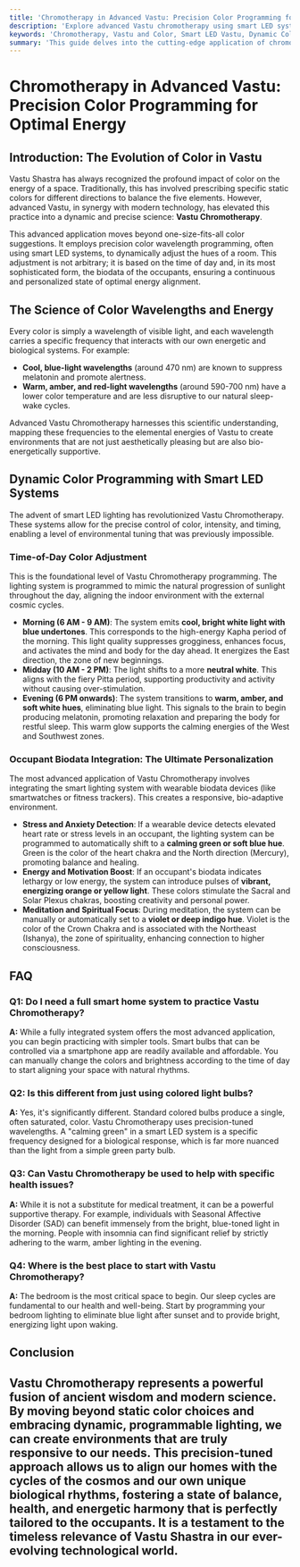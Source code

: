 ```yaml
---
title: 'Chromotherapy in Advanced Vastu: Precision Color Programming for Optimal Energy'
description: 'Explore advanced Vastu chromotherapy using smart LED systems to program color wavelengths. Learn how to dynamically adjust room hues based on time of day and occupant biodata for optimal energy alignment.'
keywords: 'Chromotherapy, Vastu and Color, Smart LED Vastu, Dynamic Color Programming, Biodata Vastu, Energy Alignment, Advanced Vastu Techniques, Color Wavelengths'
summary: 'This guide delves into the cutting-edge application of chromotherapy in advanced Vastu. Discover how to use precision color wavelength programming with smart LED systems, dynamically adjusting room colors based on time of day and occupant biodata to achieve a state of perfect energetic alignment and well-being.'
---
```


# Chromotherapy in Advanced Vastu: Precision Color Programming for Optimal Energy

## Introduction: The Evolution of Color in Vastu

Vastu Shastra has always recognized the profound impact of color on the energy of a space. Traditionally, this has involved prescribing specific static colors for different directions to balance the five elements. However, advanced Vastu, in synergy with modern technology, has elevated this practice into a dynamic and precise science: **Vastu Chromotherapy**.

This advanced application moves beyond one-size-fits-all color suggestions. It employs precision color wavelength programming, often using smart LED systems, to dynamically adjust the hues of a room. This adjustment is not arbitrary; it is based on the time of day and, in its most sophisticated form, the biodata of the occupants, ensuring a continuous and personalized state of optimal energy alignment.

## The Science of Color Wavelengths and Energy

Every color is simply a wavelength of visible light, and each wavelength carries a specific frequency that interacts with our own energetic and biological systems. For example:

-   **Cool, blue-light wavelengths** (around 470 nm) are known to suppress melatonin and promote alertness.
-   **Warm, amber, and red-light wavelengths** (around 590-700 nm) have a lower color temperature and are less disruptive to our natural sleep-wake cycles.

Advanced Vastu Chromotherapy harnesses this scientific understanding, mapping these frequencies to the elemental energies of Vastu to create environments that are not just aesthetically pleasing but are also bio-energetically supportive.

## Dynamic Color Programming with Smart LED Systems

The advent of smart LED lighting has revolutionized Vastu Chromotherapy. These systems allow for the precise control of color, intensity, and timing, enabling a level of environmental tuning that was previously impossible.

### Time-of-Day Color Adjustment

This is the foundational level of Vastu Chromotherapy programming. The lighting system is programmed to mimic the natural progression of sunlight throughout the day, aligning the indoor environment with the external cosmic cycles.

-   **Morning (6 AM - 9 AM)**: The system emits **cool, bright white light with blue undertones**. This corresponds to the high-energy Kapha period of the morning. This light quality suppresses grogginess, enhances focus, and activates the mind and body for the day ahead. It energizes the East direction, the zone of new beginnings.
-   **Midday (10 AM - 2 PM)**: The light shifts to a more **neutral white**. This aligns with the fiery Pitta period, supporting productivity and activity without causing over-stimulation.
-   **Evening (6 PM onwards)**: The system transitions to **warm, amber, and soft white hues**, eliminating blue light. This signals to the brain to begin producing melatonin, promoting relaxation and preparing the body for restful sleep. This warm glow supports the calming energies of the West and Southwest zones.

### Occupant Biodata Integration: The Ultimate Personalization

The most advanced application of Vastu Chromotherapy involves integrating the smart lighting system with wearable biodata devices (like smartwatches or fitness trackers). This creates a responsive, bio-adaptive environment.

-   **Stress and Anxiety Detection**: If a wearable device detects elevated heart rate or stress levels in an occupant, the lighting system can be programmed to automatically shift to a **calming green or soft blue hue**. Green is the color of the heart chakra and the North direction (Mercury), promoting balance and healing.
-   **Energy and Motivation Boost**: If an occupant's biodata indicates lethargy or low energy, the system can introduce pulses of **vibrant, energizing orange or yellow light**. These colors stimulate the Sacral and Solar Plexus chakras, boosting creativity and personal power.
-   **Meditation and Spiritual Focus**: During meditation, the system can be manually or automatically set to a **violet or deep indigo hue**. Violet is the color of the Crown Chakra and is associated with the Northeast (Ishanya), the zone of spirituality, enhancing connection to higher consciousness.

## FAQ

### Q1: Do I need a full smart home system to practice Vastu Chromotherapy?
**A:** While a fully integrated system offers the most advanced application, you can begin practicing with simpler tools. Smart bulbs that can be controlled via a smartphone app are readily available and affordable. You can manually change the colors and brightness according to the time of day to start aligning your space with natural rhythms.

### Q2: Is this different from just using colored light bulbs?
**A:** Yes, it's significantly different. Standard colored bulbs produce a single, often saturated, color. Vastu Chromotherapy uses precision-tuned wavelengths. A "calming green" in a smart LED system is a specific frequency designed for a biological response, which is far more nuanced than the light from a simple green party bulb.

### Q3: Can Vastu Chromotherapy be used to help with specific health issues?
**A:** While it is not a substitute for medical treatment, it can be a powerful supportive therapy. For example, individuals with Seasonal Affective Disorder (SAD) can benefit immensely from the bright, blue-toned light in the morning. People with insomnia can find significant relief by strictly adhering to the warm, amber lighting in the evening.

### Q4: Where is the best place to start with Vastu Chromotherapy?
**A:** The bedroom is the most critical space to begin. Our sleep cycles are fundamental to our health and well-being. Start by programming your bedroom lighting to eliminate blue light after sunset and to provide bright, energizing light upon waking.

## Conclusion

Vastu Chromotherapy represents a powerful fusion of ancient wisdom and modern science. By moving beyond static color choices and embracing dynamic, programmable lighting, we can create environments that are truly responsive to our needs. This precision-tuned approach allows us to align our homes with the cycles of the cosmos and our own unique biological rhythms, fostering a state of balance, health, and energetic harmony that is perfectly tailored to the occupants. It is a testament to the timeless relevance of Vastu Shastra in our ever-evolving technological world.
---
